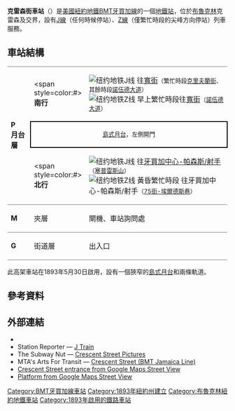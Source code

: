 {{noteTA
|G1=Railway
|1=zh-hans:终点站; zh-tw:終點站; zh-hk:總站;
|2=zh-hans:客运总站; zh-tw:客運總站; zh-hk:客運總站;
|3=zh-hans:大中央总站; zh-tw:大中央總站; zh-hk:大中央總站;
|4=zh-hk:升降機; zh-tw:電梯;
|5=zh-hk:扶手電梯; zh-tw:電扶梯;}}
{{Infobox NYCS
| name = 克雷森街<br />{{lang|en|Crescent Street}}
| bg_color = #874F17
| image = Crescent J BMT jeh.JPG
| image_caption = 
| address = 紐約州紐約市布魯克林區克雷森街及福爾頓街
| borough = [[布魯克林|布魯克林]]
| locale = {{link-en|塞普雷斯山 (布魯克林)|Cypress Hills, Brooklyn|塞普雷斯山}}
| coordinates = {{coord|40.683655|N|73.872414|W|display=inline,title}}
| division = BMT
| line = [[BMT牙買加線|BMT牙買加線]]
| service = Jamaica east
| connection = {{bus icon}}  '''[[MTA區域巴士營運|NYCT巴士]]'''：B13
| platforms = 1個[[島式月台|島式月台]]
| tracks = 2條
| structure = 高架
| open_date = {{start date and age|1893|May|30|mf=yes}}<ref name="Cypress Hills">{{cite news | work = [[Brooklyn_Daily_Eagle|Brooklyn Daily Eagle]] | location = [[Brooklyn|Brooklyn, NY]] | url = |title=Trains Running This Morning|date = 30 May 1893|page=10}}</ref>
| code = 087
| passengers = 1,617,730<ref>{{NYCS const|riderref}}</ref>
| pass_year = 2016
| pass_percent = -0.6
| rank = 294
| next_north = {{NYCS next | station=塞普雷斯山 | line=BMT牙買加線 | service=JZ Z skip | skip=75街-埃爾德斯巷}}
| next_south = {{NYCS next | station=諾伍德大道 | line=BMT牙買加線 | service=JZ J skip | skip=克里夫蘭街}}
| legend = {{NYCS infobox legend|allexceptrush}}{{NYCS infobox legend|rushpeak}}{{NYCS infobox legend|alltimes}}
}}

'''克雷森街車站'''（{{lang-en|Crescent Street station}}）是[[美國|美國]][[紐約地鐵|紐約地鐵]][[BMT牙買加線|BMT牙買加線]]的一個[[地鐵站|地鐵站]]，位於[[布魯克林|布魯克林]]克雷森及{{link-en|福爾頓街 (布魯克林)|Fulton Street, Brooklyn|福爾頓街}}交界，設有[[紐約地鐵J線與Z線|J線]]（任何時候停站）、[[紐約地鐵J線與Z線|Z線]]（僅繁忙時段的尖峰方向停站）列車服務。

== 車站結構 ==
{{stack|float=right|
{{Routemap
|title=軌道配置圖
|title-bg=#{{NYCS color|J}}
|style=float:right;margin-left:10px;
|legend =track
|map=
uSTR!~MFADEg\uSTR!~MFADEg ~~ ~~ ~~往[[塞普雷斯山車站_(BMT牙買加線)|塞普雷斯山]]
uSTRf\uSTRg
uBS2c2\uBS2lr\uBS2lr\uBS2c3
uSTR\uSTR\uSTR
uSTR\uSTR\uSTR
uSTR\uSTR\uSTR
uBS2c1\uBS2+lr\uBS2+lr\uBS2c4
uSTR+BSl\uSTR+BSr
uSTR+BSl\uSTR+BSr
uSTR+BSl\uSTR+BSr
uSTRf\uSTRg
uSTR!~MFADEf\uSTR!~MFADEf ~~ ~~ ~~往[[諾伍德大道車站_(BMT牙買加線)|諾伍德大道]]
}}
}}
{|cellspacing=0 cellpadding=3
|style="border-top:solid 1px gray;border-bottom:solid 1px gray;" valign=top rowspan=3 width=50|'''P<br>月台層'''
|style="border-top:solid 1px gray;" width=100|<span style=color:#{{NYCS color|brown}}>'''南行'''</span>
|style="border-top:solid 1px gray;" width=500|{{arrow|L}} [[File:NYCS-bull-trans-J.svg|纽约地铁J线]] 往[[寬街車站_(BMT納蘇街線)|寬街]]<small>（繁忙時段[[克里夫蘭街車站_(BMT牙買加線)|克里夫蘭街]]、其餘時段[[諾伍德大道車站_(BMT牙買加線)|諾伍德大道]]）</small><br>{{arrow|L}} [[File:NYCS-bull-trans-Z.svg|纽约地铁Z线]] 早上繁忙時段往[[寬街車站_(BMT納蘇街線)|寬街]]<small>（[[諾伍德大道車站_(BMT牙買加線)|諾伍德大道]]）</small>
|-
|style="border-top:solid 2px black;border-right:solid 2px black;border-left:solid 2px black;border-bottom:solid 2px black;" colspan=2 align=center|<small>[[島式月台|島式月台]]，左側開門</small>
|-
|style="border-bottom:solid 1px gray;" width=100|<span style=color:#{{NYCS color|brown}}>'''北行'''</span>
|style="border-bottom:solid 1px gray;" width=500|{{arrow|R}} [[File:NYCS-bull-trans-J.svg|纽约地铁J线]] 往[[牙買加中心-帕森斯/射手車站_(射手大道線)|牙買加中心-帕森斯/射手]]<small>（[[塞普雷斯山車站_(BMT牙買加線)|塞普雷斯山]]）</small><br>{{arrow|R}} [[File:NYCS-bull-trans-Z.svg|纽约地铁Z线]] 黃昏繁忙時段 往牙買加中心-帕森斯/射手<small>（[[75街-埃爾德斯巷車站_(BMT牙買加線)|75街-埃爾德斯巷]]）</small>
|-
|style="border-bottom:solid 1px gray;"|'''M'''
|style="border-bottom:solid 1px gray;"|夾層
|style="border-bottom:solid 1px gray;"|閘機、車站詢問處
|-
|style="border-bottom:solid 1px gray;" width=50 valign=top|'''G'''
|style="border-bottom:solid 1px gray;" width=100 valign=top|街道層
|style="border-bottom:solid 1px gray;" width=500 valign=top|出入口
|}
此高架車站在1893年5月30日啟用，設有一個狹窄的[[島式月台|島式月台]]和兩條軌道。

== 參考資料 ==
{{Reflist}}

== 外部連結 ==
{{Commonscat|Crescent Street (BMT Jamaica Line)}}
* {{NYCS ref|http://www.nycsubway.org/perl/stations?192:3237|BMT Jamaica Line|Crescent Street}}
* Station Reporter — [https://web.archive.org/web/20121108033658/http://www.stationreporter.net/jtrain.htm J Train]
* The Subway Nut — [http://www.subwaynut.com/bmt/crescentj/index.php Crescent Street Pictures] {{Wayback|url=http://www.subwaynut.com/bmt/crescentj/index.php |date=20190930185426 }}
* MTA's Arts For Transit — [https://web.archive.org/web/20110606073100/http://mta.info/mta/aft/permanentart/permart.html?agency=nyct&line=J&station=3&xdev=129 Crescent Street (BMT Jamaica Line)]
* [https://maps.google.com/maps?hl=en&ie=UTF8&ll=40.683575,-73.872435&spn=0,0.013314&z=17&layer=c&cbll=40.683539,-73.872539&panoid=L-5lSNqOKdJghsyIMaP4Tg&cbp=12,252.76,,0,6.38 Crescent Street entrance from Google Maps Street View]
* [https://www.google.com/maps/@40.6832123,-73.8737183,3a,75y,133.75h,94.71t/data=!3m8!1e1!3m6!1s-ar2GPlhmJfk%2FWHWWDoa6nUI%2FAAAAAAAAaY0%2FlANqyd71pIscYFboelISV9EWzjAZES1VQCLIB!2e4!3e11!6s%2F%2Flh3.googleusercontent.com%2F-ar2GPlhmJfk%2FWHWWDoa6nUI%2FAAAAAAAAaY0%2FlANqyd71pIscYFboelISV9EWzjAZES1VQCLIB%2Fw203-h100-p-k-no%2F!7i9728!8i4864!4m3!8m2!3m1!1e1!6m1!1e1 Platform from Google Maps Street View]

{{紐約地鐵J線與Z線}}
{{DEFAULTSORT:Crescent Street}}
[[Category:BMT牙買加線車站|Category:BMT牙買加線車站]]
[[Category:1893年紐約州建立|Category:1893年紐約州建立]]
[[Category:布魯克林紐約地鐵車站|Category:布魯克林紐約地鐵車站]]
[[Category:1893年啟用的鐵路車站|Category:1893年啟用的鐵路車站]]